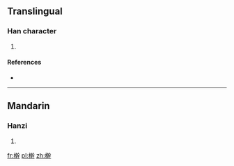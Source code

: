 ==Translingual==

===Han character===
{{Han char|rn=75|rad=木|as=13|sn=17|four=|canj=木十十十 (DJJJ)}}

# {{defn|Han|sort=木13}}

====References====
* {{Han ref|kx=0556.200|dkj=15652|dj=0945.350|hdz=21299.100|uh=6A8A|ud=27274}}

----

==Mandarin==

===Hanzi===
{{cmn-hanzi|pin=[[gàn]] ([[gan4]])|wg=kan<sup>4</sup>}}

# {{defn|Mandarin|sort=木13}}

[[fr:檊]]
[[pl:檊]]
[[zh:檊]]